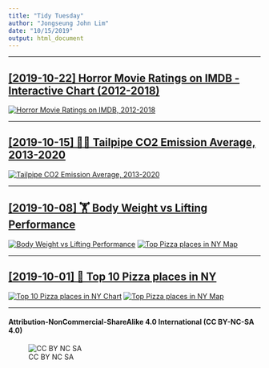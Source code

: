 ```yaml
---
title: "Tidy Tuesday"
author: "Jongseung John Lim"
date: "10/15/2019"
output: html_document
---
```


***

## [[2019-10-22] Horror Movie Ratings on IMDB - Interactive Chart (2012-2018)](./R/2019_43/2019_43_HorrorMovies.html)
[![Horror Movie Ratings on IMDB, 2012-2018](./plots/2019_43/2019_43_HorrorMovies.png)](./R/2019_43/2019_43_HorrorMovies.html)

***

## [[2019-10-15] 🚗💨 Tailpipe CO2 Emission Average, 2013-2020](./R/2019_42/)
[![Tailpipe CO2 Emission Average, 2013-2020](./plots/2019_42/2019_42_CarFuelEconomy.gif)](https://github.com/penandlim/TidyTuesday/tree/master/plots/2019_42/)

***

## [[2019-10-08] 🏋️ Body Weight vs Lifting Performance](./R/2019_41)
[![Body Weight vs Lifting Performance](./plots/2019_41/2019_41_Powerlifting.png)](https://github.com/penandlim/TidyTuesday/tree/master/plots/2019_41/)
[![Top Pizza places in NY Map](./plots/2019_41/2019_41_Powerlifting.gif)](https://github.com/penandlim/TidyTuesday/tree/master/plots/2019_41/)

***

## [[2019-10-01] 🍕 Top 10 Pizza places in NY](./R/2019_40/)
[![Top 10 Pizza places in NY Chart](./plots/2019_40/2019_40_AllThePizza_Charts.png)](https://github.com/penandlim/TidyTuesday/tree/master/plots/2019_40/)
[![Top Pizza places in NY Map](./plots/2019_40/2019_40_AllThePizza_Map.png)](https://github.com/penandlim/TidyTuesday/tree/master/plots/2019_40/)

***

#### Attribution-NonCommercial-ShareAlike 4.0 International (CC BY-NC-SA 4.0)
![CC BY NC SA](https://user-images.githubusercontent.com/4276174/66068560-a906c800-e502-11e9-9fad-11d668fff197.png)